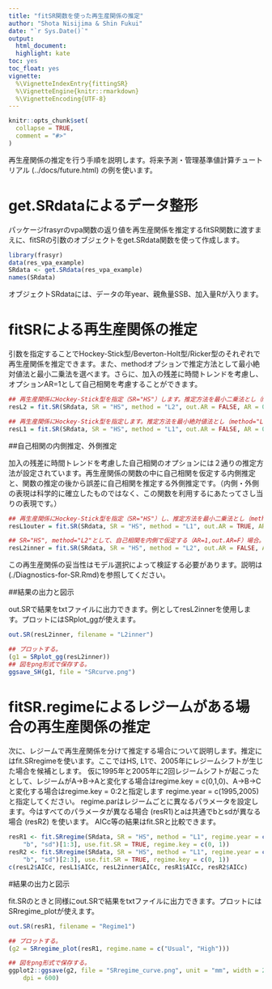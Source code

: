 ```yaml
---
title: "fitSR関数を使った再生産関係の推定"
author: "Shota Nisijima & Shin Fukui"
date: "`r Sys.Date()`"
output:
  html_document:
  highlight: kate
toc: yes
toc_float: yes
vignette: 
  %\VignetteIndexEntry{fittingSR}
  %\VignetteEngine{knitr::rmarkdown}
  %\VignetteEncoding{UTF-8}
---
```


```r
knitr::opts_chunk$set(
  collapse = TRUE,
  comment = "#>"
)
```

再生産関係の推定を行う手順を説明します。将来予測・管理基準値計算チュートリアル (../docs/future.html) の例を使います。

# get.SRdataによるデータ整形
パッケージfrasyrのvpa関数の返り値を再生産関係を推定するfitSR関数に渡すまえに、fitSRの引数のオブジェクトをget.SRdata関数を使って作成します。

```r
library(frasyr)
data(res_vpa_example)
SRdata <- get.SRdata(res_vpa_example)
names(SRdata)
```
オブジェクトSRdataには、データの年year、親魚量SSB、加入量Rが入ります。

# fitSRによる再生産関係の推定

引数を指定することでHockey-Stick型/Beverton-Holt型/Ricker型のそれぞれで再生産関係を推定できます。また、methodオプションで推定方法として最小絶対値法と最小二乗法を選べます。さらに、加入の残差に時間トレンドを考慮し、オプションAR=1として自己相関を考慮することができます。
```r
## 再生産関係にHockey-Stick型を指定（SR="HS"）します。推定方法を最小二乗法とし（method="L2"）、自己相関を仮定しない（AR=0）場合。
resL2 = fit.SR(SRdata, SR = "HS", method = "L2", out.AR = FALSE, AR = 0)

## 再生産関係にHockey-Stick型を指定します。推定方法を最小絶対値法とし（method="L1"）、自己相関を仮定しない（AR=0）場合。
resL1 = fit.SR(SRdata, SR = "HS", method = "L1", out.AR = FALSE, AR = 0)
```

##自己相関の内側推定、外側推定

加入の残差に時間トレンドを考慮した自己相関のオプションには２通りの推定方法が設定されています。再生産関係の関数の中に自己相関を仮定する内側推定と、関数の推定の後から誤差に自己相関を推定する外側推定です。（内側・外側の表現は科学的に確立したものではなく、この関数を利用するにあたってさし当りの表現です。）

```r
## 再生産関係にHockey-Stick型を指定（SR="HS"）し、推定方法を最小二乗法とし（method="L1"）、自己相関を外側で仮定する（AR=1,out.AR=T）場合。
resL1outer = fit.SR(SRdata, SR = "HS", method = "L1", out.AR = TRUE, AR = 1)

## SR="HS", method="L2"として、自己相関を内側で仮定する（AR=1,out.AR=F）場合。
resL2inner = fit.SR(SRdata, SR = "HS", method = "L2", out.AR = FALSE, AR = 1)
```

この再生産関係の妥当性はモデル選択によって検証する必要があります。説明は (./Diagnostics-for-SR.Rmd)を参照してください。

##結果の出力と図示

out.SRで結果をtxtファイルに出力できます。例としてresL2innerを使用します。プロットにはSRplot_ggが使えます。

```r
out.SR(resL2inner, filename = "L2inner")

## プロットする。
(g1 = SRplot_gg(resL2inner))
## 図をpng形式で保存する。
ggsave_SH(g1, file = "SRcurve.png")
```

# fitSR.regimeによるレジームがある場合の再生産関係の推定

次に、レジームで再生産関係を分けて推定する場合について説明します。推定にはfit.SRregimeを使います。ここではHS, L1で、2005年にレジームシフトが生じた場合を候補とします。
仮に1995年と2005年に2回レジームシフトが起こったとして、レジームがA->B->Aと変化する場合はregime.key = c(0,1,0)、A->B->Cと変化する場合はregime.key = 0:2と指定します
regime.year = c(1995,2005)と指定してください。
regime.parはレジームごとに異なるパラメータを設定します。今はすべてのパラメータが異なる場合 (resR1)とaは共通でbとsdが異なる場合 (resR2) を使います。
AICc等の結果はfit.SRと比較できます。

```r
resR1 <- fit.SRregime(SRdata, SR = "HS", method = "L1", regime.year = c(2005), regime.par = c("a", 
    "b", "sd")[1:3], use.fit.SR = TRUE, regime.key = c(0, 1))
resR2 <- fit.SRregime(SRdata, SR = "HS", method = "L1", regime.year = c(2005), regime.par = c("a", 
    "b", "sd")[2:3], use.fit.SR = TRUE, regime.key = c(0, 1))
c(resL2$AICc, resL1$AICc, resL2inner$AICc, resR1$AICc, resR2$AICc)
```

#結果の出力と図示

fit.SRのときと同様にout.SRで結果をtxtファイルに出力できます。プロットにはSRregime_plotが使えます。

```r
out.SR(resR1, filename = "Regime1")

## プロットする。
(g2 = SRregime_plot(resR1, regime.name = c("Usual", "High")))

## 図をpng形式で保存する。
ggplot2::ggsave(g2, file = "SRregime_curve.png", unit = "mm", width = 240, height = 120, 
    dpi = 600)
```
